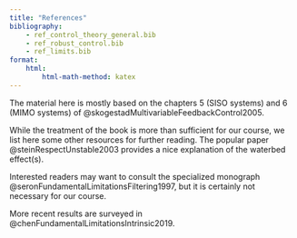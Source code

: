 ```yaml
---
title: "References"
bibliography:
    - ref_control_theory_general.bib
    - ref_robust_control.bib
    - ref_limits.bib
format:
    html:
        html-math-method: katex
---
```


The material here is mostly based on the chapters 5 (SISO systems) and 6 (MIMO systems) of @skogestadMultivariableFeedbackControl2005. 

While the treatment of the book is more than sufficient for our course, we list here some other resources for further reading. The popular paper @steinRespectUnstable2003 provides a nice explanation of the waterbed effect(s). 

Interested readers may want to consult the specialized monograph @seronFundamentalLimitationsFiltering1997, but it is certainly not necessary for our course.

More recent results are surveyed in @chenFundamentalLimitationsIntrinsic2019.